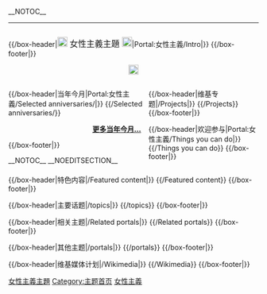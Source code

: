 {{browsebar}}__NOTOC__
----

<div style="float:right; width:100%">

{{/box-header|[[File:woman-power_emblem.svg|20px]]<big> 女性主義主題 </big>[[File:woman-power_emblem.svg|20px]]|Portal:女性主義/Intro|}}
{{Portal:女性主義/Intro}}
{{/box-footer|}}

<div style="text-align:center; margin:0.25em auto 0.75em">[[File:Fairytale_key_enter-2.png|20px]]{{purge|刷新以下页面}}</div>

</div>

<div style="float:left; width:55%;"> <!-- This width add to the the margin below to equal 99%-->

{{Random portal component|max=11|header=特色条目|footer=更多特色条目...|subpage=Selected article}}

{{Random portal component|max=8|header=特色图片||footer=更多特色图片...|subpage=Selected picture}}

{{/box-header|当年今月|Portal:女性主義/Selected anniversaries/{{CURRENTMONTHNAME}}|}}
{{/Selected anniversaries/{{CURRENTMONTHNAME}}}}
<div style="text-align:right;margin-right:10px;margin-bottom:4px;">'''[[Portal:女性主義/Selected_anniversaries|更多当年今月...]]'''</div>
{{/box-footer|}}

</div>

<div style="float:right; width:44%;">

{{Random portal component|max=24|header=特色人物|footer=更多特色人物...|subpage=Selected biography}}

{{Random portal component|max=1|header=你知道吗|footer=更多你知道吗...|subpage=DYK}}

{{Portal:女性主義/box-header|分类|Portal:女性主義/Categories|}}
{{Portal:女性主義/Categories}}
{{Portal:女性主義/box-footer|}}

{{/box-header|维基专题|{{FULLPAGENAME}}/Projects|}}
{{{{FULLPAGENAME}}/Projects}}
{{/box-footer|}}

{{/box-header|欢迎参与|Portal:女性主義/Things you can do|}}
{{/Things you can do}}
{{/box-footer|}}

</div>

<div style="float:right; width:100%">

{{/box-header|特色内容|{{FULLPAGENAME}}/Featured content|}}
{{{{FULLPAGENAME}}/Featured content}}
{{/box-footer|}}

{{/box-header|主要话题|{{FULLPAGENAME}}/topics|}}
{{{{FULLPAGENAME}}/topics}}
{{/box-footer|}}

{{/box-header|相关主题|{{FULLPAGENAME}}/Related portals|}}
{{{{FULLPAGENAME}}/Related portals}}
{{/box-footer|}}

{{/box-header|其他主题|{{FULLPAGENAME}}/portals|}}
{{{{FULLPAGENAME}}/portals}}
{{/box-footer|}}

{{/box-header|维基媒体计划|{{FULLPAGENAME}}/Wikimedia|}}
{{{{FULLPAGENAME}}/Wikimedia}}
{{/box-footer|}}

</div>

__NOTOC__
__NOEDITSECTION__

[[Category:女性主義主題|]]
[[Category:主题首页|Category:主题首页]]
[[Category:女性主義|]]